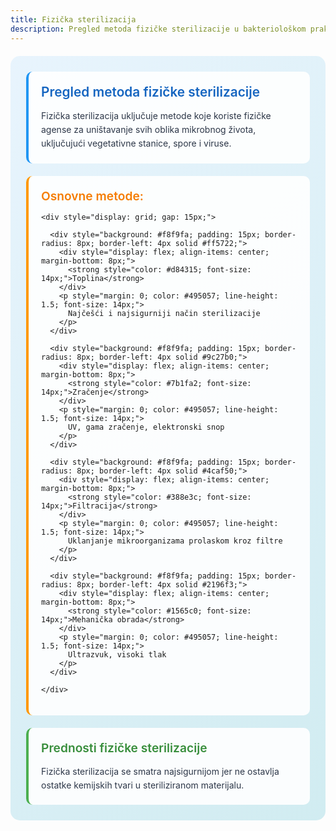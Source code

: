 ```yaml
---
title: Fizička sterilizacija
description: Pregled metoda fizičke sterilizacije u bakteriološkom praktikumu
---
```


<div style="background: linear-gradient(135deg, #e8f4fd 0%, #d1ecf1 100%); border-radius: 15px; padding: 25px; margin: 20px 0;">
  
  <div style="background: rgba(255,255,255,0.9); padding: 20px; border-radius: 10px; margin-bottom: 20px; border-left: 4px solid #2196f3;">
    <div style="display: flex; align-items: center; margin-bottom: 15px;">
      <h3 style="margin: 0; color: #1565c0; font-size: 1.3rem; font-weight: 600;">Pregled metoda fizičke sterilizacije</h3>
    </div>
    <p style="margin: 0; color: #2d3748; line-height: 1.6;">
      Fizička sterilizacija uključuje metode koje koriste fizičke agense za uništavanje svih oblika mikrobnog života, uključujući vegetativne stanice, spore i viruse.
    </p>
  </div>

  <div style="background: rgba(255,255,255,0.9); padding: 20px; border-radius: 10px; margin-bottom: 20px; border-left: 4px solid #ff9800;">
    <div style="display: flex; align-items: center; margin-bottom: 15px;">
      <h4 style="margin: 0; color: #f57c00; font-size: 1.2rem; font-weight: 600;">Osnovne metode:</h4>
    </div>
    
    <div style="display: grid; gap: 15px;">
      
      <div style="background: #f8f9fa; padding: 15px; border-radius: 8px; border-left: 4px solid #ff5722;">
        <div style="display: flex; align-items: center; margin-bottom: 8px;">
          <strong style="color: #d84315; font-size: 14px;">Toplina</strong>
        </div>
        <p style="margin: 0; color: #495057; line-height: 1.5; font-size: 14px;">
          Najčešći i najsigurniji način sterilizacije
        </p>
      </div>
      
      <div style="background: #f8f9fa; padding: 15px; border-radius: 8px; border-left: 4px solid #9c27b0;">
        <div style="display: flex; align-items: center; margin-bottom: 8px;">
          <strong style="color: #7b1fa2; font-size: 14px;">Zračenje</strong>
        </div>
        <p style="margin: 0; color: #495057; line-height: 1.5; font-size: 14px;">
          UV, gama zračenje, elektronski snop
        </p>
      </div>
      
      <div style="background: #f8f9fa; padding: 15px; border-radius: 8px; border-left: 4px solid #4caf50;">
        <div style="display: flex; align-items: center; margin-bottom: 8px;">
          <strong style="color: #388e3c; font-size: 14px;">Filtracija</strong>
        </div>
        <p style="margin: 0; color: #495057; line-height: 1.5; font-size: 14px;">
          Uklanjanje mikroorganizama prolaskom kroz filtre
        </p>
      </div>
      
      <div style="background: #f8f9fa; padding: 15px; border-radius: 8px; border-left: 4px solid #2196f3;">
        <div style="display: flex; align-items: center; margin-bottom: 8px;">
          <strong style="color: #1565c0; font-size: 14px;">Mehanička obrada</strong>
        </div>
        <p style="margin: 0; color: #495057; line-height: 1.5; font-size: 14px;">
          Ultrazvuk, visoki tlak
        </p>
      </div>
      
    </div>
  </div>

  <div style="background: rgba(255,255,255,0.9); padding: 20px; border-radius: 10px; border-left: 4px solid #4caf50;">
    <div style="display: flex; align-items: center; margin-bottom: 15px;">
      <h4 style="margin: 0; color: #388e3c; font-size: 1.2rem; font-weight: 600;">Prednosti fizičke sterilizacije</h4>
    </div>
    <p style="margin: 0; color: #2d3748; line-height: 1.6;">
      Fizička sterilizacija se smatra najsigurnijom jer ne ostavlja ostatke kemijskih tvari u steriliziranom materijalu.
    </p>
  </div>

</div>
